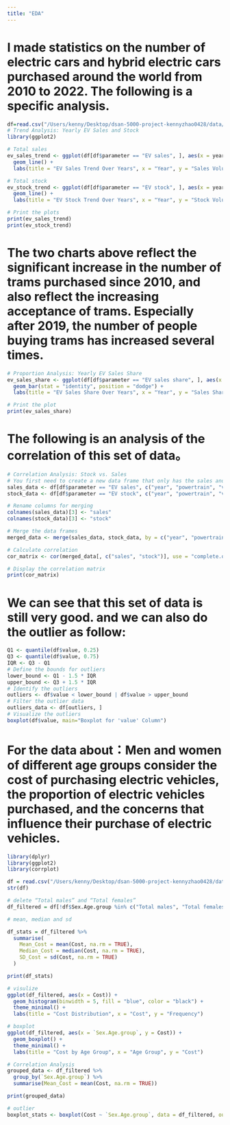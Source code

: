 ```yaml
---
title: "EDA"
---
```


# I made statistics on the number of electric cars and hybrid electric cars purchased around the world from 2010 to 2022. The following is a specific analysis.

```r
df=read.csv("/Users/kenny/Desktop/dsan-5000-project-kennyzhao0428/data/01-modified-data/EVsalesHistori.csv")
# Trend Analysis: Yearly EV Sales and Stock
library(ggplot2)

# Total sales
ev_sales_trend <- ggplot(df[df$parameter == "EV sales", ], aes(x = year, y = value, group = powertrain, color = powertrain)) +
  geom_line() +
  labs(title = "EV Sales Trend Over Years", x = "Year", y = "Sales Volume")

# Total stock
ev_stock_trend <- ggplot(df[df$parameter == "EV stock", ], aes(x = year, y = value, group = powertrain, color = powertrain)) +
  geom_line() +
  labs(title = "EV Stock Trend Over Years", x = "Year", y = "Stock Volume")

# Print the plots
print(ev_sales_trend)
print(ev_stock_trend)
```

# The two charts above reflect the significant increase in the number of trams purchased since 2010, and also reflect the increasing acceptance of trams. Especially after 2019, the number of people buying trams has increased several times.

```r
# Proportion Analysis: Yearly EV Sales Share
ev_sales_share <- ggplot(df[df$parameter == "EV sales share", ], aes(x = year, y = value, fill = powertrain)) +
  geom_bar(stat = "identity", position = "dodge") +
  labs(title = "EV Sales Share Over Years", x = "Year", y = "Sales Share (%)")

# Print the plot
print(ev_sales_share)
```


# The following is an analysis of the correlation of this set of data。

```r
# Correlation Analysis: Stock vs. Sales
# You first need to create a new data frame that only has the sales and stock data
sales_data <- df[df$parameter == "EV sales", c("year", "powertrain", "value")]
stock_data <- df[df$parameter == "EV stock", c("year", "powertrain", "value")]

# Rename columns for merging
colnames(sales_data)[3] <- "sales"
colnames(stock_data)[3] <- "stock"

# Merge the data frames
merged_data <- merge(sales_data, stock_data, by = c("year", "powertrain"))

# Calculate correlation
cor_matrix <- cor(merged_data[, c("sales", "stock")], use = "complete.obs")

# Display the correlation matrix
print(cor_matrix)
```

# We can see that this set of data is still very good. and we can also do the outlier as follow:

```r
Q1 <- quantile(df$value, 0.25)
Q3 <- quantile(df$value, 0.75)
IQR <- Q3 - Q1
# Define the bounds for outliers
lower_bound <- Q1 - 1.5 * IQR
upper_bound <- Q3 + 1.5 * IQR
# Identify the outliers
outliers <- df$value < lower_bound | df$value > upper_bound
# Filter the outlier data
outliers_data <- df[outliers, ]
# Visualize the outliers
boxplot(df$value, main="Boxplot for 'value' Column")
```



# For the data about：Men and women of different age groups consider the cost of purchasing electric vehicles, the proportion of electric vehicles purchased, and the concerns that influence their purchase of electric vehicles.

```r
library(dplyr)
library(ggplot2)
library(corrplot)

df = read.csv("/Users/kenny/Desktop/dsan-5000-project-kennyzhao0428/data/01-modified-data/clean26.csv")
str(df)

# delete “Total males” and “Total females”
df_filtered = df[!df$Sex.Age.group %in% c("Total males", "Total females"), ]

# mean, median and sd

df_stats = df_filtered %>%
  summarise(
    Mean_Cost = mean(Cost, na.rm = TRUE),
    Median_Cost = median(Cost, na.rm = TRUE),
    SD_Cost = sd(Cost, na.rm = TRUE)
  )

print(df_stats)

# visulize
ggplot(df_filtered, aes(x = Cost)) + 
  geom_histogram(binwidth = 5, fill = "blue", color = "black") +
  theme_minimal() +
  labs(title = "Cost Distribution", x = "Cost", y = "Frequency")

# boxplot
ggplot(df_filtered, aes(x = `Sex.Age.group`, y = Cost)) + 
  geom_boxplot() + 
  theme_minimal() +
  labs(title = "Cost by Age Group", x = "Age Group", y = "Cost")

# Correlation Analysis
grouped_data <- df_filtered %>%
  group_by(`Sex.Age.group`) %>%
  summarise(Mean_Cost = mean(Cost, na.rm = TRUE))

print(grouped_data)

# outlier
boxplot_stats <- boxplot(Cost ~ `Sex.Age.group`, data = df_filtered, outline = TRUE, main = "Cost by Age Group")
```

